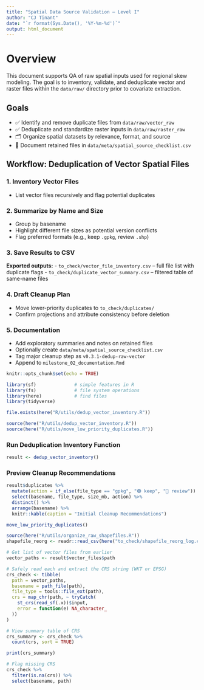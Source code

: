 ```yaml
---
title: "Spatial Data Source Validation — Level I"
author: "CJ Tinant"
date: "`r format(Sys.Date(), '%Y-%m-%d')`"
output: html_document
---
```


# Overview

This document supports QA of raw spatial inputs used for regional skew modeling. The goal is to inventory, validate, and deduplicate vector and raster files within the `data/raw/` directory prior to covariate extraction.

## Goals

-   ✅ Identify and remove duplicate files from `data/raw/vector_raw`
-   ✅ Deduplicate and standardize raster inputs in `data/raw/raster_raw`
-   🗂️ Organize spatial datasets by relevance, format, and source
-   📝 Document retained files in `data/meta/spatial_source_checklist.csv`

## Workflow: Deduplication of Vector Spatial Files

### 1. Inventory Vector Files

- List vector files recursively and flag potential duplicates

### 2. Summarize by Name and Size

- Group by basename
- Highlight different file sizes as potential version conflicts
- Flag preferred formats (e.g., keep `.gpkg`, review `.shp`)

### 3. Save Results to CSV

**Exported outputs:**
- `to_check/vector_file_inventory.csv` – full file list with duplicate flags
- `to_check/duplicate_vector_summary.csv` – filtered table of same-name files

### 4. Draft Cleanup Plan

- Move lower-priority duplicates to `to_check/duplicates/`
- Confirm projections and attribute consistency before deletion

### 5. Documentation

- Add exploratory summaries and notes on retained files
- Optionally create `data/meta/spatial_source_checklist.csv`
- Tag major cleanup step as `v0.3.1-dedup-raw-vector`
- Append to `milestone_02_documentation.Rmd`

```r
knitr::opts_chunk$set(echo = TRUE)

library(sf)              # simple features in R
library(fs)              # file system operations
library(here)            # find files
library(tidyverse)

file.exists(here("R/utils/dedup_vector_inventory.R"))

source(here("R/utils/dedup_vector_inventory.R"))
source(here("R/utils/move_low_priority_duplicates.R"))


```

### Run Deduplication Inventory Function

```r

result <- dedup_vector_inventory()

```

### Preview Cleanup Recommendations

```r
result$duplicates %>%
  mutate(action = if_else(file_type == "gpkg", "🟢 keep", "🔴 review")) %>%
  select(basename, file_type, size_mb, action) %>%
  distinct() %>%
  arrange(basename) %>%
  knitr::kable(caption = "Initial Cleanup Recommendations")
```

```r

move_low_priority_duplicates()

```

```r

source(here("R/utils/organize_raw_shapefiles.R"))
shapefile_reorg <- readr::read_csv(here("to_check/shapefile_reorg_log.csv"))

```



```r

# Get list of vector files from earlier
vector_paths <- result$vector_files$path

# Safely read each and extract the CRS string (WKT or EPSG)
crs_check <- tibble(
  path = vector_paths,
  basename = path_file(path),
  file_type = tools::file_ext(path),
  crs = map_chr(path, ~ tryCatch(
    st_crs(read_sf(.x))$input,
    error = function(e) NA_character_
  ))
)

# View summary table of CRS
crs_summary <- crs_check %>%
  count(crs, sort = TRUE)

print(crs_summary)
```

```r

# Flag missing CRS
crs_check %>%
  filter(is.na(crs)) %>%
  select(basename, path)

```


